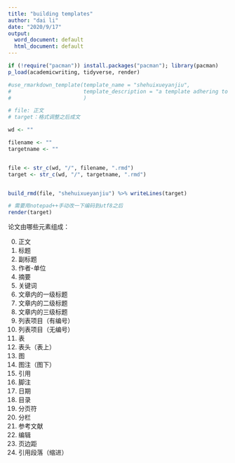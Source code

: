 ```yaml
---
title: "building templates"
author: "dai li"
date: "2020/9/17"
output:
  word_document: default
  html_document: default
---
```


```r
if (!require("pacman")) install.packages("pacman"); library(pacman)
p_load(academicwriting, tidyverse, render)
```


```r
#use_rmarkdown_template(template_name = "shehuixueyanjiu",
#                       template_description = "a template adhering to the guidlines of the Chinese: Sociological Studies (shehuixueyanjiu)"
#                       )

# file: 正文
# target：格式调整之后成文

wd <- ""

filename <- ""
targetname <- ""


file <- str_c(wd, "/", filename, ".rmd")
target <- str_c(wd, "/", targetname, ".rmd")


build_rmd(file, "shehuixueyanjiu") %>% writeLines(target)

# 需要用notepad++手动改一下编码到utf8之后
render(target)


```



论文由哪些元素组成：

0. 正文
1. 标题
2. 副标题
3. 作者-单位
4. 摘要
5. 关键词
6. 文章内的一级标题
7. 文章内的二级标题
8. 文章内的三级标题
9. 列表项目（有编号）
10. 列表项目（无编号）
11. 表
12. 表头（表上）
13. 图
14. 图注（图下）
15. 引用
16. 脚注
17. 日期
18. 目录
19. 分页符
20. 分栏
21. 参考文献
22. 编辑
23. 页边距
24. 引用段落（缩进）
